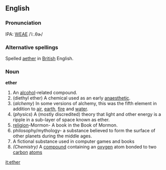 
<!--
Attention: This page is to be ph34red.

Thank you.
Brought to you by Ph34rness.
-->


==English==

===Pronunciation===
IPA: [[WEAE]] /ˈiː.θɚ/

===Alternative spellings===
Spelled [[aether]] in [[British]] English.

===Noun===
'''ether'''

#An [[alcohol]]-related compound.
#(diethyl ether)  A chemical used as an early [[anaesthetic]].
#(''alchemy'') In some versions of alchemy, this was the fifth element in addition to [[air]], [[earth]], [[fire]] and [[water]].
#(''physics'') A (mostly discredited) theory that light and other energy is a ripple in a sub-layer of space known as ether.
#[[religion]]-Mormon- A book in the Book of Mormon.
#philosophy/mythology- a substance believed to form the surface of other planets during the middle ages.
#A fictional substance used in computer games and books
#''(Chemistry)'' A [[compound]] containing an [[oxygen]] atom bonded to two [[carbon]] [[atom]]s
[[it:ether]]

{{Wikipedia}}